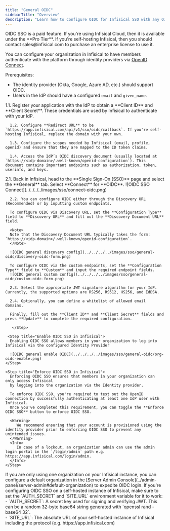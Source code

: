 ```yaml
---
title: "General OIDC"
sidebarTitle: "Overview"
description: "Learn how to configure OIDC for Infisical SSO with any OIDC-compliant identity provider"
---
```


<Info>
  OIDC SSO is a paid feature. If you're using Infisical Cloud, then it is
  available under the **Pro Tier**. If you're self-hosting Infisical, then you
  should contact sales@infisical.com to purchase an enterprise license to use
  it.
</Info>

You can configure your organization in Infisical to have members authenticate with the platform through identity providers via [OpenID Connect](https://openid.net/specs/openid-connect-core-1_0.html).

Prerequisites:

- The identity provider (Okta, Google, Azure AD, etc.) should support OIDC.
- Users in the IdP should have a configured `email` and `given_name`.

<Steps>
   <Step title="Setup Identity Provider">
      1.1. Register your application with the IdP to obtain a **Client ID** and **Client Secret**. These credentials are used by Infisical to authenticate with your IdP.

      1.2. Configure **Redirect URL** to be `https://app.infisical.com/api/v1/sso/oidc/callback`. If you're self-hosting Infisical, replace the domain with your own.

      1.3. Configure the scopes needed by Infisical (email, profile, openid) and ensure that they are mapped to the ID token claims.

      1.4. Access the IdP’s OIDC discovery document (usually located at `https://<idp-domain>/.well-known/openid-configuration`). This document contains important endpoints such as authorization, token, userinfo, and keys.
   </Step>
   <Step title="Finish configuring OIDC in Infisical">
      2.1. Back in Infisical, head to the **Single Sign-On (SSO)** page and select the **General** tab. Select **Connect** for **OIDC**.
      ![OIDC SSO Connect](../../../../images/sso/connect-oidc.png)

      2.2. You can configure OIDC either through the Discovery URL (Recommended) or by inputting custom endpoints.

      To configure OIDC via Discovery URL, set the **Configuration Type** field to **Discovery URL** and fill out the **Discovery Document URL** field.

      <Note>
      Note that the Discovery Document URL typically takes the form: `https://<idp-domain>/.well-known/openid-configuration`.
      </Note>

      ![OIDC general discovery config](../../../../images/sso/general-oidc/discovery-oidc-form.png)

      To configure OIDC via the custom endpoints, set the **Configuration Type** field to **Custom** and input the required endpoint fields.
      ![OIDC general custom config](../../../../images/sso/general-oidc/custom-oidc-form.png)

      2.3. Select the appropriate JWT signature algorithm for your IdP. Currently, the supported options are RS256, RS512, HS256, and EdDSA.

      2.4. Optionally, you can define a whitelist of allowed email domains.

      Finally, fill out the **Client ID** and **Client Secret** fields and press **Update** to complete the required configuration.

       </Step>

     <Step title="Enable OIDC SSO in Infisical">
      Enabling OIDC SSO allows members in your organization to log into Infisical via the configured Identity Provider

      ![OIDC general enable OIDC](../../../../images/sso/general-oidc/org-oidc-enable.png)
    </Step>

    <Step title="Enforce OIDC SSO in Infisical">
      Enforcing OIDC SSO ensures that members in your organization can only access Infisical
      by logging into the organization via the Identity provider.

      To enforce OIDC SSO, you're required to test out the OpenID connection by successfully authenticating at least one IdP user with Infisical.
      Once you've completed this requirement, you can toggle the **Enforce OIDC SSO** button to enforce OIDC SSO.

      <Warning>
         We recommend ensuring that your account is provisioned using the identity provider prior to enforcing OIDC SSO to prevent any unintended issues.
      </Warning>
      <Info>
         In case of a lockout, an organization admin can use the admin login portal in the `/login/admin` path e.g. https://app.infisical.com/login/admin.
      </Info>
    </Step>

  </Steps>

<Tip>
    If you are only using one organization on your Infisical instance, you can configure a default organization in the [Server Admin Console](../admin-panel/server-admin#default-organization) to expedite OIDC login.
</Tip>


<Note>
  If you're configuring OIDC SSO on a self-hosted instance of Infisical, make
  sure to set the `AUTH_SECRET` and `SITE_URL` environment variable for it to
  work:
    <div class="height:1px;"/>
    - `AUTH_SECRET`: A secret key used for signing and verifying JWT. This
  can be a random 32-byte base64 string generated with `openssl rand -base64
  32`.
    <div class="height:1px;"/>
    - `SITE_URL`: The absolute URL of your self-hosted instance of Infisical including the protocol (e.g. https://app.infisical.com)
</Note>
